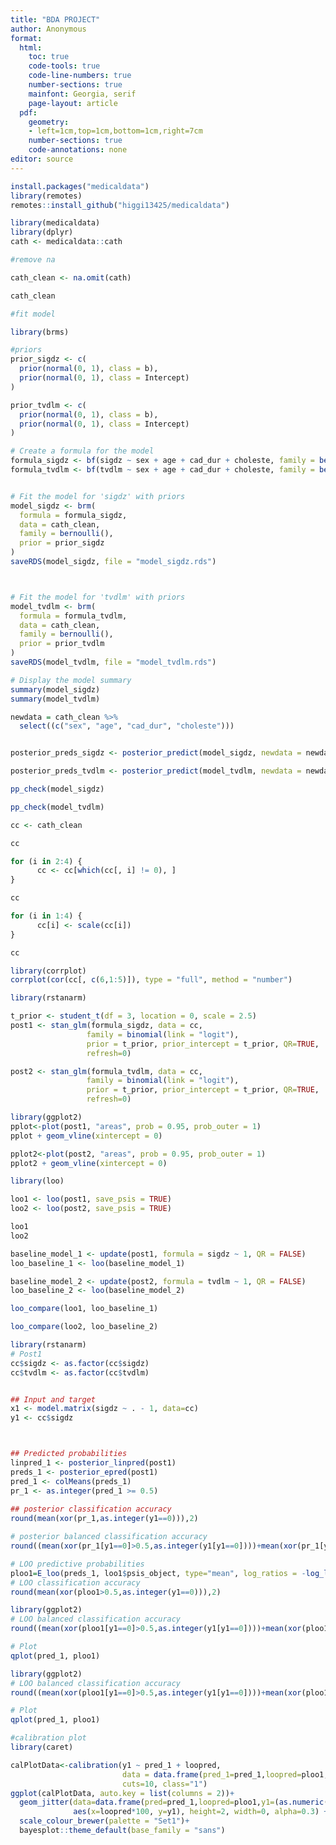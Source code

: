 ```yaml
---
title: "BDA PROJECT"
author: Anonymous
format: 
  html:
    toc: true
    code-tools: true
    code-line-numbers: true  
    number-sections: true
    mainfont: Georgia, serif
    page-layout: article
  pdf:  
    geometry:
    - left=1cm,top=1cm,bottom=1cm,right=7cm
    number-sections: true
    code-annotations: none
editor: source
---
```


```r
install.packages("medicaldata")
library(remotes)
remotes::install_github("higgi13425/medicaldata")
```

```r
library(medicaldata)
library(dplyr)
cath <- medicaldata::cath

```

```r
#remove na

cath_clean <- na.omit(cath)

cath_clean
```

```r
#fit model

library(brms)

#priors
prior_sigdz <- c(
  prior(normal(0, 1), class = b),
  prior(normal(0, 1), class = Intercept)
)

prior_tvdlm <- c(
  prior(normal(0, 1), class = b),
  prior(normal(0, 1), class = Intercept)
)

# Create a formula for the model
formula_sigdz <- bf(sigdz ~ sex + age + cad_dur + choleste, family = bernoulli())
formula_tvdlm <- bf(tvdlm ~ sex + age + cad_dur + choleste, family = bernoulli())


# Fit the model for 'sigdz' with priors
model_sigdz <- brm(
  formula = formula_sigdz,
  data = cath_clean,
  family = bernoulli(),
  prior = prior_sigdz
)
saveRDS(model_sigdz, file = "model_sigdz.rds")



# Fit the model for 'tvdlm' with priors
model_tvdlm <- brm(
  formula = formula_tvdlm,
  data = cath_clean,
  family = bernoulli(),
  prior = prior_tvdlm
)
saveRDS(model_tvdlm, file = "model_tvdlm.rds")

# Display the model summary
summary(model_sigdz)
summary(model_tvdlm)
```

```r
newdata = cath_clean %>%
  select((c("sex", "age", "cad_dur", "choleste")))


posterior_preds_sigdz <- posterior_predict(model_sigdz, newdata = newdata)

posterior_preds_tvdlm <- posterior_predict(model_tvdlm, newdata = newdata)

```

```r
pp_check(model_sigdz)
```

```r
pp_check(model_tvdlm)
```

```r
cc <- cath_clean

cc

for (i in 2:4) {
      cc <- cc[which(cc[, i] != 0), ]
}

cc

for (i in 1:4) {
      cc[i] <- scale(cc[i])
}

cc


```

```r
library(corrplot)
corrplot(cor(cc[, c(6,1:5)]), type = "full", method = "number")

```

```r
library(rstanarm)

t_prior <- student_t(df = 3, location = 0, scale = 2.5)
post1 <- stan_glm(formula_sigdz, data = cc,
                 family = binomial(link = "logit"), 
                 prior = t_prior, prior_intercept = t_prior, QR=TRUE,
                 refresh=0)

post2 <- stan_glm(formula_tvdlm, data = cc,
                 family = binomial(link = "logit"), 
                 prior = t_prior, prior_intercept = t_prior, QR=TRUE,
                 refresh=0)
```

```r
library(ggplot2)
pplot<-plot(post1, "areas", prob = 0.95, prob_outer = 1)
pplot + geom_vline(xintercept = 0)

pplot2<-plot(post2, "areas", prob = 0.95, prob_outer = 1)
pplot2 + geom_vline(xintercept = 0)

```

```r
library(loo)

loo1 <- loo(post1, save_psis = TRUE)
loo2 <- loo(post2, save_psis = TRUE)

loo1
loo2

```

```r

baseline_model_1 <- update(post1, formula = sigdz ~ 1, QR = FALSE)
loo_baseline_1 <- loo(baseline_model_1)

baseline_model_2 <- update(post2, formula = tvdlm ~ 1, QR = FALSE)
loo_baseline_2 <- loo(baseline_model_2)
```

```r

loo_compare(loo1, loo_baseline_1)
```

```r
loo_compare(loo2, loo_baseline_2)
```

```r
library(rstanarm)
# Post1
cc$sigdz <- as.factor(cc$sigdz)
cc$tvdlm <- as.factor(cc$tvdlm)


## Input and target
x1 <- model.matrix(sigdz ~ . - 1, data=cc)
y1 <- cc$sigdz



## Predicted probabilities
linpred_1 <- posterior_linpred(post1)
preds_1 <- posterior_epred(post1)
pred_1 <- colMeans(preds_1)
pr_1 <- as.integer(pred_1 >= 0.5)
   
## posterior classification accuracy
round(mean(xor(pr_1,as.integer(y1==0))),2)
```

```r
# posterior balanced classification accuracy
round((mean(xor(pr_1[y1==0]>0.5,as.integer(y1[y1==0])))+mean(xor(pr_1[y1==1]<0.5,as.integer(y1[y1==1]))))/2,2)
```

```r
# LOO predictive probabilities
ploo1=E_loo(preds_1, loo1$psis_object, type="mean", log_ratios = -log_lik(post1))$value
# LOO classification accuracy
round(mean(xor(ploo1>0.5,as.integer(y1==0))),2)
```

```r

library(ggplot2)
# LOO balanced classification accuracy
round((mean(xor(ploo1[y1==0]>0.5,as.integer(y1[y1==0])))+mean(xor(ploo1[y1==1]<0.5,as.integer(y1[y1==1]))))/2,2)

# Plot
qplot(pred_1, ploo1)
```

```r

library(ggplot2)
# LOO balanced classification accuracy
round((mean(xor(ploo1[y1==0]>0.5,as.integer(y1[y1==0])))+mean(xor(ploo1[y1==1]<0.5,as.integer(y1[y1==1]))))/2,2)

# Plot
qplot(pred_1, ploo1)
```

```r
#calibration plot
library(caret)

calPlotData<-calibration(y1 ~ pred_1 + loopred, 
                         data = data.frame(pred_1=pred_1,loopred=ploo1,y1=y1), 
                         cuts=10, class="1")
ggplot(calPlotData, auto.key = list(columns = 2))+
  geom_jitter(data=data.frame(pred=pred_1,loopred=ploo1,y1=(as.numeric(y1)-1)*100), inherit.aes=FALSE,
              aes(x=loopred*100, y=y1), height=2, width=0, alpha=0.3) +
  scale_colour_brewer(palette = "Set1")+
  bayesplot::theme_default(base_family = "sans")

```
